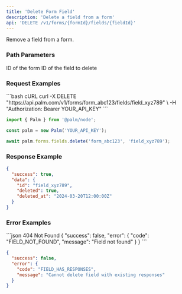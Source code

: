 ```yaml
---
title: 'Delete Form Field'
description: 'Delete a field from a form'
api: 'DELETE /v1/forms/{formId}/fields/{fieldId}'
---
```


Remove a field from a form.

### Path Parameters

<ParamField path="formId" type="string" required>
  ID of the form
</ParamField>

<ParamField path="fieldId" type="string" required>
  ID of the field to delete
</ParamField>

### Request Examples

<CodeGroup>
```bash cURL
curl -X DELETE "https://api.palm.com/v1/forms/form_abc123/fields/field_xyz789" \
  -H "Authorization: Bearer YOUR_API_KEY"
```

```typescript Node
import { Palm } from '@palm/node';

const palm = new Palm('YOUR_API_KEY');

await palm.forms.fields.delete('form_abc123', 'field_xyz789');
```
</CodeGroup>

### Response Example

```json
{
  "success": true,
  "data": {
    "id": "field_xyz789",
    "deleted": true,
    "deleted_at": "2024-03-20T12:00:00Z"
  }
}
```

### Error Examples

<CodeGroup>
```json 404 Not Found
{
  "success": false,
  "error": {
    "code": "FIELD_NOT_FOUND",
    "message": "Field not found"
  }
}
```

```json 400 Bad Request
{
  "success": false,
  "error": {
    "code": "FIELD_HAS_RESPONSES",
    "message": "Cannot delete field with existing responses"
  }
}
```
</CodeGroup>
